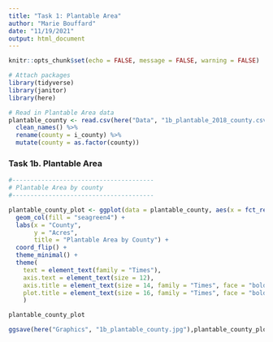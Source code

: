 ```yaml
---
title: "Task 1: Plantable Area"
author: "Marie Bouffard"
date: "11/19/2021"
output: html_document
---
```


```r
knitr::opts_chunk$set(echo = FALSE, message = FALSE, warning = FALSE)
```

```r
# Attach packages
library(tidyverse)
library(janitor)
library(here)

# Read in Plantable Area data
plantable_county <- read.csv(here("Data", "1b_plantable_2018_county.csv")) %>% 
  clean_names() %>% 
  rename(county = i_county) %>% 
  mutate(county = as.factor(county))

```

### Task 1b. Plantable Area

```r

#---------------------------------------
# Plantable Area by county
#---------------------------------------

plantable_county_plot <- ggplot(data = plantable_county, aes(x = fct_rev(county), y = area_acres)) +
  geom_col(fill = "seagreen4") +
  labs(x = "County", 
       y = "Acres",
       title = "Plantable Area by County") +
  coord_flip() +
  theme_minimal() +
  theme(
    text = element_text(family = "Times"),
    axis.text = element_text(size = 12),
    axis.title = element_text(size = 14, family = "Times", face = "bold"),
    plot.title = element_text(size = 16, family = "Times", face = "bold")
    )

plantable_county_plot

ggsave(here("Graphics", "1b_plantable_county.jpg"),plantable_county_plot)

```

